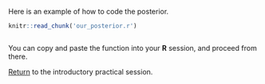 Here is an example of how to code the posterior.

```r
knitr::read_chunk('our_posterior.r')
```

```r
```

You can copy and paste the function into your **R** session, and proceed from there.

[Return](introduction.html#calculate-the-posterior) to the introductory practical session.
